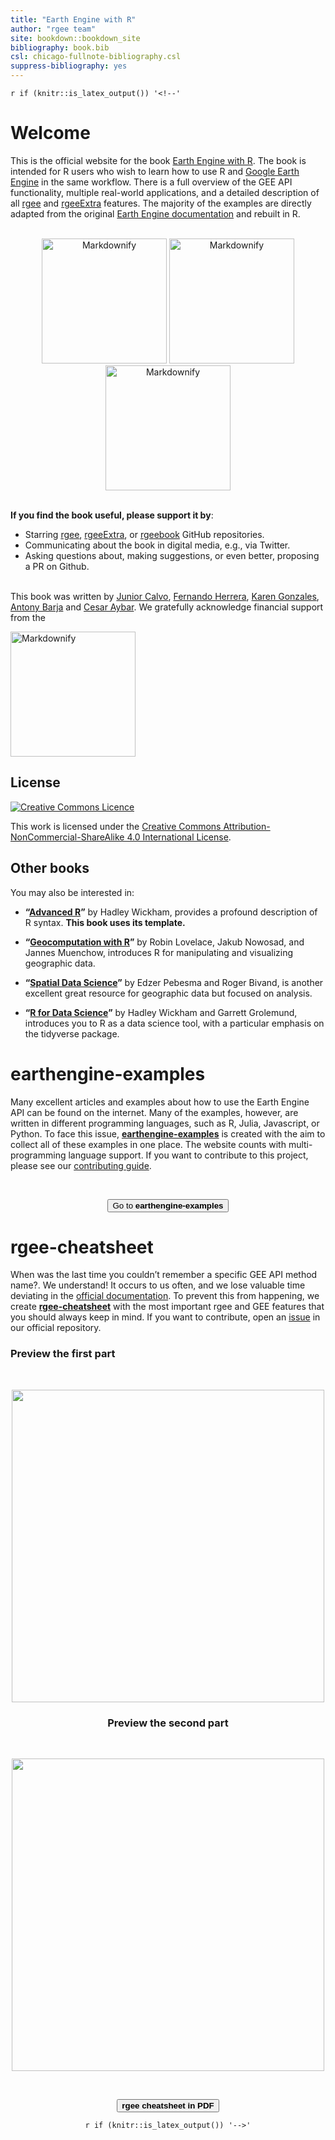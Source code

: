 ```yaml
---
title: "Earth Engine with R"
author: "rgee team"
site: bookdown::bookdown_site
bibliography: book.bib
csl: chicago-fullnote-bibliography.csl
suppress-bibliography: yes
---
```


`r if (knitr::is_latex_output()) '<!--'` 



# Welcome {-}

This is the official website for the book [Earth Engine with R](https://rgeebook.netlify.app/). The book is 
intended for R users who wish to learn how to use R and [Google Earth Engine](https://earthengine.google.com/) in the same workflow. There is a full overview of the GEE API functionality, multiple real-world applications, and a detailed description 
of all [rgee](https://github.com/r-spatial/rgee) and [rgeeExtra](https://github.com/r-earthengine/rgeeExtra/) features. The majority
of the examples are directly adapted from the original  [Earth Engine documentation](https://developers.google.com/earth-engine/guides) and rebuilt in R.

<center>
<br>
  <a href="https://github.com/r-spatial/rgee/"><img src="https://user-images.githubusercontent.com/16768318/118376965-5f7dca80-b5cb-11eb-9a82-47876680a3e6.png" alt="Markdownify" width="200"></a>
  <a href="https://github.com/r-earthengine/rgeeExtra/"><img src="https://user-images.githubusercontent.com/16768318/118376968-63a9e800-b5cb-11eb-83e7-3f36299e17cb.png" alt="Markdownify" width="200"></a>
  <a href="https://github.com/r-earthengine/rgeebook/"><img src="https://user-images.githubusercontent.com/16768318/118376966-60aef780-b5cb-11eb-8df2-ca70dcfe04c5.png" alt="Markdownify" width="200"></a>
<br>
</center>

<br>
**If you find the book useful, please support it by**:

- Starring [rgee](https://github.com/r-spatial/rgee), [rgeeExtra](https://github.com/r-earthengine/rgeeExtra), or [rgeebook](https://github.com/r-earthengine/rgeebook) GitHub repositories.
- Communicating about the book in digital media, e.g., via Twitter.
- Asking questions about, making suggestions, or even better, proposing a PR on Github.

<br>
This book was written by [Junior Calvo](https://github.com/junior0428), [Fernando Herrera](https://github.com/ferherreraq), [Karen Gonzales](https://github.com/andrea29-star),  [Antony Barja](https://github.com/ambarja) and [Cesar Aybar](https://github.com/csaybar). We gratefully acknowledge financial support from the 

<a href="https://www.r-consortium.org/">
<img src="https://www.r-consortium.org/wp-content/uploads/sites/13/2016/09/RConsortium_Horizontal_Pantone.png" alt="Markdownify" width="200">
</a>
  

## License {-}

<a rel="license" href="http://creativecommons.org/licenses/by-nc-sa/4.0/"><img alt="Creative Commons Licence" style="border-width:0" src="https://i.creativecommons.org/l/by-nc-sa/4.0/88x31.png" /></a>

This work is licensed under the <a rel="license" href="http://creativecommons.org/licenses/by-nc-sa/4.0/">Creative Commons Attribution-NonCommercial-ShareAlike 4.0 International License</a>.

## Other books {-}

You may also be interested in:

* __"[Advanced R](https://adv-r.hadley.nz/)"__ by Hadley Wickham, provides a profound
description of R syntax. **This book uses its template.**

* __"[Geocomputation with R](https://geocompr.robinlovelace.net/)"__ by Robin Lovelace, Jakub Nowosad, and Jannes Muenchow, introduces R for manipulating and visualizing geographic data.

* __"[Spatial Data Science](https://keen-swartz-3146c4.netlify.app/)"__ by Edzer Pebesma and Roger Bivand, is another excellent great resource for geographic data but focused on analysis.

* __"[R for Data Science](http://r4ds.had.co.nz/)"__ by Hadley Wickham and Garrett Grolemund, introduces you to R as a data science tool, with a particular emphasis on the tidyverse package.

# earthengine-examples {-}

Many excellent articles and examples about how to use the Earth Engine API can be found on the internet. Many of the examples, however, are written in different programming languages, such as R, Julia, Javascript, or Python. To face this issue, [**earthengine-examples**](https://r-earthengine.github.io/examples/) is created with the aim to collect all of these examples in one place. The website counts with multi-programming language support. If you want to contribute to this project, please see our [contributing guide](https://github.com/r-earthengine/examples).

<br>
<center>
<p class=centered>
  <a href="https://r-earthengine.github.io/examples/">
    <button class="button">Go to **earthengine-examples**</button>
  </a>
</p>
</center>

# rgee-cheatsheet {-}

When was the last time you couldn't remember a specific GEE API method name?. We understand! It occurs to us often, and we lose valuable time deviating in the [official documentation](https://developers.google.com/earth-engine/apidocs). To prevent this from happening, we create [**rgee-cheatsheet**](https://github.com/r-earthengine/cheatsheet) with the most important rgee and GEE features that you should always keep in mind. If you want to contribute, open an [issue](https://github.com/r-earthengine/cheatsheet) in our official repository.

### **Preview the first part** {-}

<br>
<center>
<a href="https://github.com/r-earthengine/cheatsheet" rel="some text">
![](./images/cheatsheet/rgee_Cheatsheet_page01.svg){width=500px}
</a>

### **Preview the second part** {-}

<br>
<center>
<a href="https://github.com/r-earthengine/cheatsheet" rel="some text">
![](./images/cheatsheet/rgee_Cheatsheet_page02.svg){width=500px}
</a>

<br>
<center>
<p class=centered>
  <a href="https://github.com/r-earthengine/cheatsheet">
    <button class="button">**rgee cheatsheet in PDF**</button>
  </a>
</p>
</center>

`r if (knitr::is_latex_output()) '-->'`
